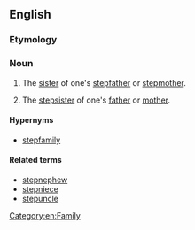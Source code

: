 {{also|step-aunt}}
==English==

===Etymology===
{{prefix|en|step|aunt}}

===Noun===
{{en-noun}}

# {{lb|en|rare}} The [[sister]] of one's [[stepfather]] or [[stepmother]].
# {{lb|en|rare}} The [[stepsister]] of one's [[father]] or [[mother]].


====Hypernyms====
* [[stepfamily]]

====Related terms====
* [[stepnephew]]
* [[stepniece]]
* [[stepuncle]]
[[Category:en:Family]]